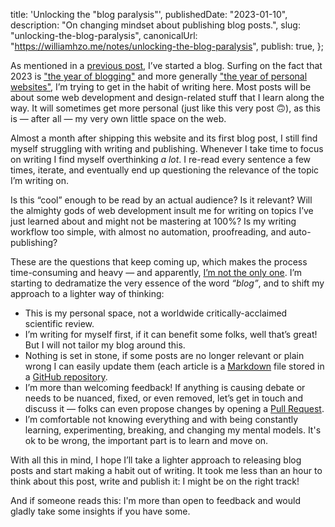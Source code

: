   title: 'Unlocking the "blog paralysis"',
  publishedDate: "2023-01-10",
  description: "On changing mindset about publishing blog posts.",
  slug: "unlocking-the-blog-paralysis",
  canonicalUrl: "https://williamhzo.me/notes/unlocking-the-blog-paralysis",
  publish: true,
};

As mentioned in a [previous post](https://williamhzo.me/notes/writing-on-the-web), I’ve started a blog. Surfing on the fact that 2023 is ["the year of blogging"](https://chriscoyier.net/2022/12/26/bring-back-blogging/) and more generally ["the year of personal websites"](https://matthiasott.com/notes/the-year-of-the-personal-website), I’m trying to get in the habit of writing here. Most posts will be about some web development and design-related stuff that I learn along the way. It will sometimes get more personal (just like this very post 🙃), as this is — after all — my very own little space on the web.

Almost a month after shipping this website and its first blog post, I still find myself struggling with writing and publishing. Whenever I take time to focus on writing I find myself overthinking _a lot_. I re-read every sentence a few times, iterate, and eventually end up questioning the relevance of the topic I’m writing on.

Is this “cool” enough to be read by an actual audience? Is it relevant? Will the almighty gods of web development insult me for writing on topics I’ve just learned about and might not be mastering at 100%? Is my writing workflow too simple, with almost no automation, proofreading, and auto-publishing?

These are the questions that keep coming up, which makes the process time-consuming and heavy — and apparently, [I’m not the only one](https://rachsmith.com/how-i-wrote-more/). I’m starting to dedramatize the very essence of the word _“blog”_, and to shift my approach to a lighter way of thinking:

- This is my personal space, not a worldwide critically-acclaimed scientific review.
- I’m writing for myself first, if it can benefit some folks, well that’s great! But I will not tailor my blog around this.
- Nothing is set in stone, if some posts are no longer relevant or plain wrong I can easily update them (each article is a [Markdown](https://www.markdownguide.org/) file stored in a [GitHub repository](https://github.com/williamhzo/williamhzo.me/tree/main/src/content).
- I’m more than welcoming feedback! If anything is causing debate or needs to be nuanced, fixed, or even removed, let’s get in touch and discuss it — folks can even propose changes by opening a [Pull Request](https://github.com/williamhzo/williamhzo.me/pulls).
- I’m comfortable not knowing everything and with being constantly learning, experimenting, breaking, and changing my mental models. It's ok to be wrong, the important part is to learn and move on.

With all this in mind, I hope I’ll take a lighter approach to releasing blog posts and start making a habit out of writing. It took me less than an hour to think about this post, write and publish it: I might be on the right track!

And if someone reads this: I'm more than open to feedback and would gladly take some insights if you have some.
